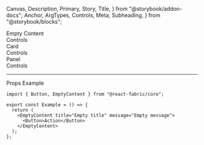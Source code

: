   Canvas,
  Description,
  Primary,
  Story,
  Title,
} from "@storybook/addon-docs";
  Anchor,
  ArgTypes,
  Controls,
  Meta,
  Subheading,
} from "@storybook/blocks";

<Meta of={EmptyStories} />

<Title>Empty Content</Title>

<Anchor storyId="emptycontent">
  <div className="hidden-anchor">
    <Subheading>Empty Content</Subheading>
  </div>
</Anchor>

<Description of={EmptyContent} />

<Primary />

<Collapsable className="control-panel">
  <div>Controls</div>
  <Controls of={EmptyStories._EmptyContent} />
</Collapsable>

<Anchor storyId="card">
  <Subheading>Card</Subheading>
</Anchor>
<Description of={EmptyStories.CardEmpty} />
<Canvas withToolbar of={EmptyStories.CardEmpty} />
<Collapsable className="control-panel">
  <div>Controls</div>
  <Controls of={EmptyStories.CardEmpty} />
</Collapsable>

<Anchor storyId="panel">
  <Subheading>Panel</Subheading>
</Anchor>
<Description of={EmptyStories.PanelEmpty} />
<Canvas withToolbar of={EmptyStories.PanelEmpty} />
<Collapsable className="control-panel">
  <div>Controls</div>
  <Controls of={EmptyStories.PanelEmpty} />
</Collapsable>

<hr />

<Anchor storyId="props">
  <Subheading>Props</Subheading>
</Anchor>

<ArgTypes sort="requiredFirst" />

<Anchor storyId="sample">
  <Subheading>Example</Subheading>
</Anchor>

```tsx
import { Button, EmptyContent } from "@react-fabric/core";

export const Example = () => {
  return (
    <EmptyContent title="Empty title" message="Empty message">
      <Button>Action</Button>
    </EmptyContent>
  );
};
```
